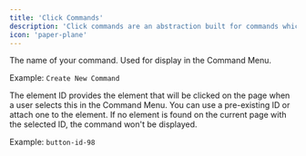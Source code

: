 ```yaml
---
title: 'Click Commands'
description: 'Click commands are an abstraction built for commands which click anything in the present users context.'
icon: 'paper-plane'
---
```


<ResponseField name="name" type="string" required>
The name of your command. Used for display in the Command Menu.

Example: `Create New Command`
</ResponseField>

<ResponseField name="element-id" type="string" required>
The element ID provides the element that will be clicked on the page when a user selects this in the Command Menu. You can use a pre-existing ID or attach one to the element. If no element is found on the current page with the selected ID, the command won't be displayed.

Example: `button-id-98`
</ResponseField>